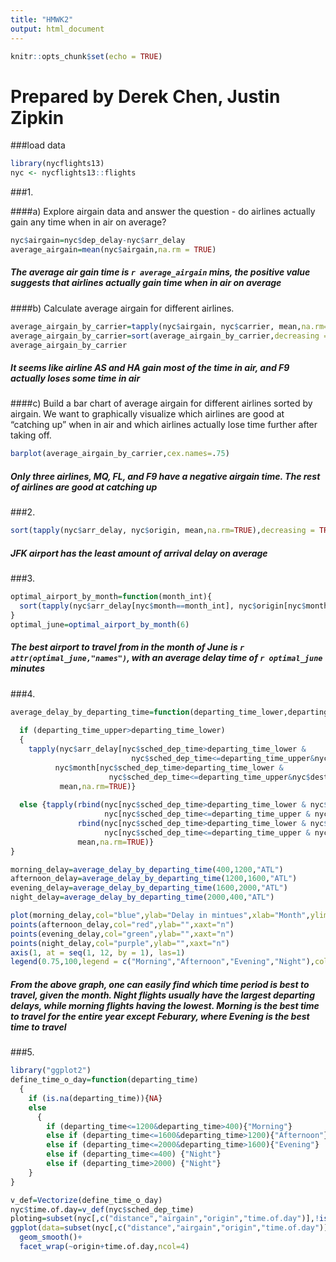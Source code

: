 ---
title: "HMWK2"
output: html_document
---

```{r setup, include=FALSE}
knitr::opts_chunk$set(echo = TRUE)
```

# Prepared by Derek Chen, Justin Zipkin
###load data
```{r}
library(nycflights13)
nyc <- nycflights13::flights
```
###1.

####a) Explore airgain data and answer the question - do airlines actually gain any time when in air on average?
```{r}
nyc$airgain=nyc$dep_delay-nyc$arr_delay
average_airgain=mean(nyc$airgain,na.rm = TRUE)
```
#####   The average air gain time is `r average_airgain` mins, the positive value suggests that airlines actually gain time when in air on average

####b) Calculate average airgain for different airlines. 
```{r}
average_airgain_by_carrier=tapply(nyc$airgain, nyc$carrier, mean,na.rm=TRUE)
average_airgain_by_carrier=sort(average_airgain_by_carrier,decreasing = FALSE)
average_airgain_by_carrier
```
#####   It seems like airline AS and HA gain most of the time in air, and F9 actually loses some time in air

####c) Build a bar chart of average airgain for different airlines sorted by airgain. We want to graphically visualize which airlines are good at "catching up" when in air and which airlines actually lose time further after taking off.
```{r}
barplot(average_airgain_by_carrier,cex.names=.75)
```

#####   Only three airlines, MQ, FL, and F9 have a negative airgain time. The rest of airlines are good at catching up

###2.
```{r}
sort(tapply(nyc$arr_delay, nyc$origin, mean,na.rm=TRUE),decreasing = TRUE)
```
#####   JFK airport has the least amount of arrival delay on average

###3.
```{r,eval==FALSE}
optimal_airport_by_month=function(month_int){
  sort(tapply(nyc$arr_delay[nyc$month==month_int], nyc$origin[nyc$month==month_int], mean,na.rm=TRUE),decreasing = FALSE)[1]
}
optimal_june=optimal_airport_by_month(6)
```
#####   The best airport to travel from in the month of June is `r attr(optimal_june,"names")`, with an average delay time of `r optimal_june` minutes

###4.
```{r}
average_delay_by_departing_time=function(departing_time_lower,departing_time_upper,dest_arp){
  
  if (departing_time_upper>departing_time_lower)
  {
    tapply(nyc$arr_delay[nyc$sched_dep_time>departing_time_lower & 
                           nyc$sched_dep_time<=departing_time_upper&nyc$dest==dest_arp],
          nyc$month[nyc$sched_dep_time>departing_time_lower & 
                      nyc$sched_dep_time<=departing_time_upper&nyc$dest==dest_arp],
           mean,na.rm=TRUE)}
  
  else {tapply(rbind(nyc[nyc$sched_dep_time>departing_time_lower & nyc$dest==dest_arp,],
                     nyc[nyc$sched_dep_time<=departing_time_upper & nyc$dest==dest_arp,])$arr_delay,
               rbind(nyc[nyc$sched_dep_time>departing_time_lower & nyc$dest==dest_arp,],
                     nyc[nyc$sched_dep_time<=departing_time_upper & nyc$dest==dest_arp,])$month,
               mean,na.rm=TRUE)}
}

morning_delay=average_delay_by_departing_time(400,1200,"ATL")
afternoon_delay=average_delay_by_departing_time(1200,1600,"ATL")
evening_delay=average_delay_by_departing_time(1600,2000,"ATL")
night_delay=average_delay_by_departing_time(2000,400,"ATL")

plot(morning_delay,col="blue",ylab="Delay in mintues",xlab="Month",ylim=c(-20,150))
points(afternoon_delay,col="red",ylab="",xaxt="n")
points(evening_delay,col="green",ylab="",xaxt="n")
points(night_delay,col="purple",ylab="",xaxt="n")
axis(1, at = seq(1, 12, by = 1), las=1)
legend(0.75,100,legend = c("Morning","Afternoon","Evening","Night"),col=c("blue","red","green","purple"),pch = 1,cex=.75)
```

#####   From the above graph, one can easily find which time period is best to travel, given the month. Night flights usually have the largest departing delays, while morning flights having the lowest. Morning is the best time to travel for the entire year except Feburary, where Evening is the best time to travel

###5.
```{r}
library("ggplot2")
define_time_o_day=function(departing_time)
  {
    if (is.na(departing_time)){NA}
    else
      {
        if (departing_time<=1200&departing_time>400){"Morning"}
        else if (departing_time<=1600&departing_time>1200){"Afternoon"}
        else if (departing_time<=2000&departing_time>1600){"Evening"}
        else if (departing_time<=400) {"Night"}
        else if (departing_time>2000) {"Night"}
    }
}

v_def=Vectorize(define_time_o_day)
nyc$time.of.day=v_def(nyc$sched_dep_time)
ploting=subset(nyc[,c("distance","airgain","origin","time.of.day")],!is.na(time.of.day))
ggplot(data=subset(nyc[,c("distance","airgain","origin","time.of.day")],!is.na(time.of.day)),aes(distance,airgain))+
  geom_smooth()+
  facet_wrap(~origin+time.of.day,ncol=4)

```

